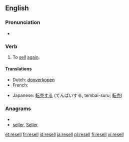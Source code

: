 ==English==

===Pronunciation===
* {{IPA|/'ɻisɛl/}}
*: {{rhymes|ɛl}}

===Verb===
{{en-verb|resells|reselling|resold|resold}}

# To [[sell]] [[again]].

====Translations====
{{trans-top|To sell again}}
* Dutch: [[dooverkopen]]
* French: {{t+|fr|revendre}}
{{trans-mid}}
* Japanese: [[転売する]] (てんばいする, tembai-suru; [[転売]])
{{trans-bottom}}

===Anagrams===
* {{alphagram|eellrs}}
* [[seller#English|seller]], [[Seller#English|Seller]]

[[et:resell]]
[[fr:resell]]
[[id:resell]]
[[ja:resell]]
[[pl:resell]]
[[fi:resell]]
[[vi:resell]]